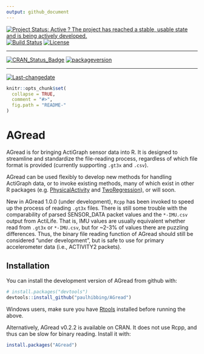 ```yaml
---
output: github_document
---
```

[![Project Status: Active ? The project has reached a stable, usable state and is being actively developed.](http://www.repostatus.org/badges/latest/active.svg)](http://www.repostatus.org/#active)
[![Build Status](https://travis-ci.org/paulhibbing/AGread.svg?branch=master)](https://travis-ci.org/paulhibbing/AGread)
[![License](https://img.shields.io/badge/licence-MIT-blue.svg)](https://opensource.org/licenses/MIT)
 
---
 
[![CRAN_Status_Badge](http://www.r-pkg.org/badges/version/AGread)](https://cran.r-project.org/package=AGread)
[![packageversion](https://img.shields.io/badge/Package%20version-0.2.2.9000-orange.svg?style=flat-square)](commits/master)
 
---
 
[![Last-changedate](https://img.shields.io/badge/last%20change-`r gsub('-', '--', Sys.Date())`-yellowgreen.svg)](/commits/master)

<!-- README.md is generated from README.Rmd. Please edit that file -->

```r
knitr::opts_chunk$set(
  collapse = TRUE,
  comment = "#>",
  fig.path = "README-"
)
```

# AGread

AGread is for bringing ActiGraph sensor data into R. It is designed to streamline and standardize the file-reading process, regardless of which file format is provided (currently supporting `.gt3x` and `.csv`).

AGread can be used flexibly to develop new methods for handling ActiGraph data, or to invoke existing methods, many of which exist in other R packages (e.g. [PhysicalActivity](https://cran.r-project.org/package=PhysicalActivity) and [TwoRegression](https://cran.r-project.org/package=TwoRegression)), or will soon.

New in AGread 1.0.0 (under development), `Rcpp` has been invoked to speed up the process of reading `.gt3x` files. There is still some trouble with the comparability of parsed SENSOR_DATA packet values and the `*-IMU.csv` output from ActiLife. That is, IMU values are usually equivalent whether read from `.gt3x` or `*-IMU.csv`, but for ~2-3% of values there are puzzling differences. Thus, the binary file reading function of AGread should still be considered "under development", but is safe to use for primary accelerometer data (i.e., ACTIVITY2 packets).

## Installation

You can install the development version of AGread from github with:

```r
# install.packages("devtools")
devtools::install_github("paulhibbing/AGread")
```

Windows users, make sure you have [Rtools](https://cran.r-project.org/bin/windows/Rtools/) installed before running the above.

Alternatively, AGread v0.2.2 is available on CRAN. It does not use Rcpp, and thus can be slow for binary reading. Install it with:

```r
install.packages("AGread")
```
